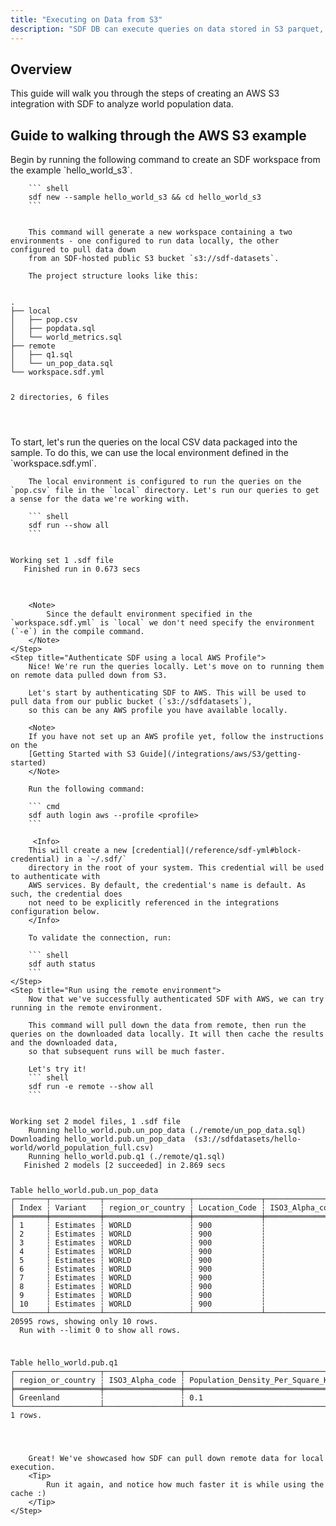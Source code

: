 ```yaml
---
title: "Executing on Data from S3"
description: "SDF DB can execute queries on data stored in S3 parquet, CSV, JSON, gzip, and more"
---
```


## Overview

This guide will walk you through the steps of creating an AWS S3 
integration with SDF to analyze world population data. 

## Guide to walking through the AWS S3 example

<Steps>
    <Step title="Create Hello World S3 Workspace from Example">
        Begin by running the following command to create an SDF workspace from the example 
        `hello_world_s3`.

        ``` shell 
        sdf new --sample hello_world_s3 && cd hello_world_s3
        ```


        This command will generate a new workspace containing a two environments - one configured to run data locally, the other configured to pull data down
        from an SDF-hosted public S3 bucket `s3://sdf-datasets`.

        The project structure looks like this:

<div className="bg-[#0F1117] dark:bg-codeblock rounded-xl dark:ring-1 dark:ring-gray-800/50 relative">
<pre style={{ fontFamily: 'monospace', backgroundColor: 'transparent' }} className='language-shell'>
<code className='language-shell'>
.
├──&nbsp;local
│  &nbsp;├──&nbsp;pop.csv
│  &nbsp;├──&nbsp;popdata.sql
│  &nbsp;└──&nbsp;world_metrics.sql
├──&nbsp;remote
│  &nbsp;├──&nbsp;q1.sql
│  &nbsp;└──&nbsp;un_pop_data.sql
└──&nbsp;workspace.sdf.yml

2&nbsp;directories,&nbsp;6&nbsp;files

</code>
</pre>
</div>
    </Step>
    <Step title="Build using local population data">
        To start, let's run the queries on the local CSV data packaged into the sample. To do this, we can use the local environment defined in the `workspace.sdf.yml`.
        
        The local environment is configured to run the queries on the `pop.csv` file in the `local` directory. Let's run our queries to get a sense for the data we're working with.

        ``` shell
        sdf run --show all
        ```

<div className="bg-[#0F1117] dark:bg-codeblock rounded-xl dark:ring-1 dark:ring-gray-800/50 relative">
<pre style={{ fontFamily: 'monospace', backgroundColor: 'transparent' }} className='language-shell'>
<code className='language-shell'>
Working&nbsp;set&nbsp;1&nbsp;.sdf&nbsp;file
&nbsp;&nbsp;&nbsp;Finished&nbsp;run&nbsp;in&nbsp;0.673&nbsp;secs

</code>
</pre>
</div>

        <Note>
            Since the default environment specified in the `workspace.sdf.yml` is `local` we don't need specify the environment (`-e`) in the compile command.
        </Note>
    </Step>
    <Step title="Authenticate SDF using a local AWS Profile">
        Nice! We're run the queries locally. Let's move on to running them on remote data pulled down from S3.

        Let's start by authenticating SDF to AWS. This will be used to pull data from our public bucket (`s3://sdfdatasets`), 
        so this can be any AWS profile you have available locally.

        <Note> 
        If you have not set up an AWS profile yet, follow the instructions on the 
        [Getting Started with S3 Guide](/integrations/aws/S3/getting-started)
        </Note>

        Run the following command:
    
        ``` cmd
        sdf auth login aws --profile <profile>
        ```

         <Info>
        This will create a new [credential](/reference/sdf-yml#block-credential) in a `~/.sdf/` 
        directory in the root of your system. This credential will be used to authenticate with 
        AWS services. By default, the credential's name is default. As such, the credential does 
        not need to be explicitly referenced in the integrations configuration below.
        </Info>

        To validate the connection, run:
        
        ``` shell
        sdf auth status
        ```
    </Step>
    <Step title="Run using the remote environment">
        Now that we've successfully authenticated SDF with AWS, we can try running in the remote environment.

        This command will pull down the data from remote, then run the queries on the downloaded data locally. It will then cache the results and the downloaded data,
        so that subsequent runs will be much faster.

        Let's try it!
        ``` shell
        sdf run -e remote --show all
        ```


<div className="bg-[#0F1117] dark:bg-codeblock rounded-xl dark:ring-1 dark:ring-gray-800/50 relative">
<pre style={{ fontFamily: 'monospace', backgroundColor: 'transparent' }} className='language-shell'>
<code className='language-shell'>
Working&nbsp;set&nbsp;2&nbsp;model&nbsp;files,&nbsp;1&nbsp;.sdf&nbsp;file
&nbsp;&nbsp;&nbsp;&nbsp;Running&nbsp;hello_world.pub.un_pop_data&nbsp;(./remote/un_pop_data.sql)
Downloading&nbsp;hello_world.pub.un_pop_data&nbsp;&nbsp;(s3://sdfdatasets/hello&#45;world/world_population_full.csv)
&nbsp;&nbsp;&nbsp;&nbsp;Running&nbsp;hello_world.pub.q1&nbsp;(./remote/q1.sql)
&nbsp;&nbsp;&nbsp;Finished&nbsp;2&nbsp;models&nbsp;[2&nbsp;succeeded]&nbsp;in&nbsp;2.869&nbsp;secs

Table&nbsp;hello_world.pub.un_pop_data
┌───────┬───────────┬───────────────────┬───────────────┬─────────────────┬───────┬──────┬──────────────────────┬──────────────────────────────────┬────────────┐
│&nbsp;Index&nbsp;┆&nbsp;Variant&nbsp;&nbsp;&nbsp;┆&nbsp;region_or_country&nbsp;┆&nbsp;Location_Code&nbsp;┆&nbsp;ISO3_Alpha_code&nbsp;┆&nbsp;Type&nbsp;&nbsp;┆&nbsp;Year&nbsp;┆&nbsp;Population_Thousands&nbsp;┆&nbsp;Population_Density_Per_Square_KM&nbsp;┆&nbsp;Median_Age&nbsp;│
╞═══════╪═══════════╪═══════════════════╪═══════════════╪═════════════════╪═══════╪══════╪══════════════════════╪══════════════════════════════════╪════════════╡
│&nbsp;1&nbsp;&nbsp;&nbsp;&nbsp;&nbsp;┆&nbsp;Estimates&nbsp;┆&nbsp;WORLD&nbsp;&nbsp;&nbsp;&nbsp;&nbsp;&nbsp;&nbsp;&nbsp;&nbsp;&nbsp;&nbsp;&nbsp;&nbsp;┆&nbsp;900&nbsp;&nbsp;&nbsp;&nbsp;&nbsp;&nbsp;&nbsp;&nbsp;&nbsp;&nbsp;&nbsp;┆&nbsp;&nbsp;&nbsp;&nbsp;&nbsp;&nbsp;&nbsp;&nbsp;&nbsp;&nbsp;&nbsp;&nbsp;&nbsp;&nbsp;&nbsp;&nbsp;&nbsp;┆&nbsp;World&nbsp;┆&nbsp;1950&nbsp;┆&nbsp;&nbsp;2&nbsp;477&nbsp;675&nbsp;&nbsp;&nbsp;&nbsp;&nbsp;&nbsp;&nbsp;&nbsp;&nbsp;&nbsp;&nbsp;┆&nbsp;19.2&nbsp;&nbsp;&nbsp;&nbsp;&nbsp;&nbsp;&nbsp;&nbsp;&nbsp;&nbsp;&nbsp;&nbsp;&nbsp;&nbsp;&nbsp;&nbsp;&nbsp;&nbsp;&nbsp;&nbsp;&nbsp;&nbsp;&nbsp;&nbsp;&nbsp;&nbsp;&nbsp;&nbsp;&nbsp;┆&nbsp;22.2&nbsp;&nbsp;&nbsp;&nbsp;&nbsp;&nbsp;&nbsp;│
│&nbsp;2&nbsp;&nbsp;&nbsp;&nbsp;&nbsp;┆&nbsp;Estimates&nbsp;┆&nbsp;WORLD&nbsp;&nbsp;&nbsp;&nbsp;&nbsp;&nbsp;&nbsp;&nbsp;&nbsp;&nbsp;&nbsp;&nbsp;&nbsp;┆&nbsp;900&nbsp;&nbsp;&nbsp;&nbsp;&nbsp;&nbsp;&nbsp;&nbsp;&nbsp;&nbsp;&nbsp;┆&nbsp;&nbsp;&nbsp;&nbsp;&nbsp;&nbsp;&nbsp;&nbsp;&nbsp;&nbsp;&nbsp;&nbsp;&nbsp;&nbsp;&nbsp;&nbsp;&nbsp;┆&nbsp;World&nbsp;┆&nbsp;1951&nbsp;┆&nbsp;&nbsp;2&nbsp;520&nbsp;970&nbsp;&nbsp;&nbsp;&nbsp;&nbsp;&nbsp;&nbsp;&nbsp;&nbsp;&nbsp;&nbsp;┆&nbsp;19.5&nbsp;&nbsp;&nbsp;&nbsp;&nbsp;&nbsp;&nbsp;&nbsp;&nbsp;&nbsp;&nbsp;&nbsp;&nbsp;&nbsp;&nbsp;&nbsp;&nbsp;&nbsp;&nbsp;&nbsp;&nbsp;&nbsp;&nbsp;&nbsp;&nbsp;&nbsp;&nbsp;&nbsp;&nbsp;┆&nbsp;22.2&nbsp;&nbsp;&nbsp;&nbsp;&nbsp;&nbsp;&nbsp;│
│&nbsp;3&nbsp;&nbsp;&nbsp;&nbsp;&nbsp;┆&nbsp;Estimates&nbsp;┆&nbsp;WORLD&nbsp;&nbsp;&nbsp;&nbsp;&nbsp;&nbsp;&nbsp;&nbsp;&nbsp;&nbsp;&nbsp;&nbsp;&nbsp;┆&nbsp;900&nbsp;&nbsp;&nbsp;&nbsp;&nbsp;&nbsp;&nbsp;&nbsp;&nbsp;&nbsp;&nbsp;┆&nbsp;&nbsp;&nbsp;&nbsp;&nbsp;&nbsp;&nbsp;&nbsp;&nbsp;&nbsp;&nbsp;&nbsp;&nbsp;&nbsp;&nbsp;&nbsp;&nbsp;┆&nbsp;World&nbsp;┆&nbsp;1952&nbsp;┆&nbsp;&nbsp;2&nbsp;565&nbsp;291&nbsp;&nbsp;&nbsp;&nbsp;&nbsp;&nbsp;&nbsp;&nbsp;&nbsp;&nbsp;&nbsp;┆&nbsp;19.9&nbsp;&nbsp;&nbsp;&nbsp;&nbsp;&nbsp;&nbsp;&nbsp;&nbsp;&nbsp;&nbsp;&nbsp;&nbsp;&nbsp;&nbsp;&nbsp;&nbsp;&nbsp;&nbsp;&nbsp;&nbsp;&nbsp;&nbsp;&nbsp;&nbsp;&nbsp;&nbsp;&nbsp;&nbsp;┆&nbsp;22.1&nbsp;&nbsp;&nbsp;&nbsp;&nbsp;&nbsp;&nbsp;│
│&nbsp;4&nbsp;&nbsp;&nbsp;&nbsp;&nbsp;┆&nbsp;Estimates&nbsp;┆&nbsp;WORLD&nbsp;&nbsp;&nbsp;&nbsp;&nbsp;&nbsp;&nbsp;&nbsp;&nbsp;&nbsp;&nbsp;&nbsp;&nbsp;┆&nbsp;900&nbsp;&nbsp;&nbsp;&nbsp;&nbsp;&nbsp;&nbsp;&nbsp;&nbsp;&nbsp;&nbsp;┆&nbsp;&nbsp;&nbsp;&nbsp;&nbsp;&nbsp;&nbsp;&nbsp;&nbsp;&nbsp;&nbsp;&nbsp;&nbsp;&nbsp;&nbsp;&nbsp;&nbsp;┆&nbsp;World&nbsp;┆&nbsp;1953&nbsp;┆&nbsp;&nbsp;2&nbsp;615&nbsp;251&nbsp;&nbsp;&nbsp;&nbsp;&nbsp;&nbsp;&nbsp;&nbsp;&nbsp;&nbsp;&nbsp;┆&nbsp;20.2&nbsp;&nbsp;&nbsp;&nbsp;&nbsp;&nbsp;&nbsp;&nbsp;&nbsp;&nbsp;&nbsp;&nbsp;&nbsp;&nbsp;&nbsp;&nbsp;&nbsp;&nbsp;&nbsp;&nbsp;&nbsp;&nbsp;&nbsp;&nbsp;&nbsp;&nbsp;&nbsp;&nbsp;&nbsp;┆&nbsp;22.0&nbsp;&nbsp;&nbsp;&nbsp;&nbsp;&nbsp;&nbsp;│
│&nbsp;5&nbsp;&nbsp;&nbsp;&nbsp;&nbsp;┆&nbsp;Estimates&nbsp;┆&nbsp;WORLD&nbsp;&nbsp;&nbsp;&nbsp;&nbsp;&nbsp;&nbsp;&nbsp;&nbsp;&nbsp;&nbsp;&nbsp;&nbsp;┆&nbsp;900&nbsp;&nbsp;&nbsp;&nbsp;&nbsp;&nbsp;&nbsp;&nbsp;&nbsp;&nbsp;&nbsp;┆&nbsp;&nbsp;&nbsp;&nbsp;&nbsp;&nbsp;&nbsp;&nbsp;&nbsp;&nbsp;&nbsp;&nbsp;&nbsp;&nbsp;&nbsp;&nbsp;&nbsp;┆&nbsp;World&nbsp;┆&nbsp;1954&nbsp;┆&nbsp;&nbsp;2&nbsp;665&nbsp;307&nbsp;&nbsp;&nbsp;&nbsp;&nbsp;&nbsp;&nbsp;&nbsp;&nbsp;&nbsp;&nbsp;┆&nbsp;20.6&nbsp;&nbsp;&nbsp;&nbsp;&nbsp;&nbsp;&nbsp;&nbsp;&nbsp;&nbsp;&nbsp;&nbsp;&nbsp;&nbsp;&nbsp;&nbsp;&nbsp;&nbsp;&nbsp;&nbsp;&nbsp;&nbsp;&nbsp;&nbsp;&nbsp;&nbsp;&nbsp;&nbsp;&nbsp;┆&nbsp;22.0&nbsp;&nbsp;&nbsp;&nbsp;&nbsp;&nbsp;&nbsp;│
│&nbsp;6&nbsp;&nbsp;&nbsp;&nbsp;&nbsp;┆&nbsp;Estimates&nbsp;┆&nbsp;WORLD&nbsp;&nbsp;&nbsp;&nbsp;&nbsp;&nbsp;&nbsp;&nbsp;&nbsp;&nbsp;&nbsp;&nbsp;&nbsp;┆&nbsp;900&nbsp;&nbsp;&nbsp;&nbsp;&nbsp;&nbsp;&nbsp;&nbsp;&nbsp;&nbsp;&nbsp;┆&nbsp;&nbsp;&nbsp;&nbsp;&nbsp;&nbsp;&nbsp;&nbsp;&nbsp;&nbsp;&nbsp;&nbsp;&nbsp;&nbsp;&nbsp;&nbsp;&nbsp;┆&nbsp;World&nbsp;┆&nbsp;1955&nbsp;┆&nbsp;&nbsp;2&nbsp;718&nbsp;652&nbsp;&nbsp;&nbsp;&nbsp;&nbsp;&nbsp;&nbsp;&nbsp;&nbsp;&nbsp;&nbsp;┆&nbsp;21.1&nbsp;&nbsp;&nbsp;&nbsp;&nbsp;&nbsp;&nbsp;&nbsp;&nbsp;&nbsp;&nbsp;&nbsp;&nbsp;&nbsp;&nbsp;&nbsp;&nbsp;&nbsp;&nbsp;&nbsp;&nbsp;&nbsp;&nbsp;&nbsp;&nbsp;&nbsp;&nbsp;&nbsp;&nbsp;┆&nbsp;21.8&nbsp;&nbsp;&nbsp;&nbsp;&nbsp;&nbsp;&nbsp;│
│&nbsp;7&nbsp;&nbsp;&nbsp;&nbsp;&nbsp;┆&nbsp;Estimates&nbsp;┆&nbsp;WORLD&nbsp;&nbsp;&nbsp;&nbsp;&nbsp;&nbsp;&nbsp;&nbsp;&nbsp;&nbsp;&nbsp;&nbsp;&nbsp;┆&nbsp;900&nbsp;&nbsp;&nbsp;&nbsp;&nbsp;&nbsp;&nbsp;&nbsp;&nbsp;&nbsp;&nbsp;┆&nbsp;&nbsp;&nbsp;&nbsp;&nbsp;&nbsp;&nbsp;&nbsp;&nbsp;&nbsp;&nbsp;&nbsp;&nbsp;&nbsp;&nbsp;&nbsp;&nbsp;┆&nbsp;World&nbsp;┆&nbsp;1956&nbsp;┆&nbsp;&nbsp;2&nbsp;773&nbsp;493&nbsp;&nbsp;&nbsp;&nbsp;&nbsp;&nbsp;&nbsp;&nbsp;&nbsp;&nbsp;&nbsp;┆&nbsp;21.5&nbsp;&nbsp;&nbsp;&nbsp;&nbsp;&nbsp;&nbsp;&nbsp;&nbsp;&nbsp;&nbsp;&nbsp;&nbsp;&nbsp;&nbsp;&nbsp;&nbsp;&nbsp;&nbsp;&nbsp;&nbsp;&nbsp;&nbsp;&nbsp;&nbsp;&nbsp;&nbsp;&nbsp;&nbsp;┆&nbsp;21.7&nbsp;&nbsp;&nbsp;&nbsp;&nbsp;&nbsp;&nbsp;│
│&nbsp;8&nbsp;&nbsp;&nbsp;&nbsp;&nbsp;┆&nbsp;Estimates&nbsp;┆&nbsp;WORLD&nbsp;&nbsp;&nbsp;&nbsp;&nbsp;&nbsp;&nbsp;&nbsp;&nbsp;&nbsp;&nbsp;&nbsp;&nbsp;┆&nbsp;900&nbsp;&nbsp;&nbsp;&nbsp;&nbsp;&nbsp;&nbsp;&nbsp;&nbsp;&nbsp;&nbsp;┆&nbsp;&nbsp;&nbsp;&nbsp;&nbsp;&nbsp;&nbsp;&nbsp;&nbsp;&nbsp;&nbsp;&nbsp;&nbsp;&nbsp;&nbsp;&nbsp;&nbsp;┆&nbsp;World&nbsp;┆&nbsp;1957&nbsp;┆&nbsp;&nbsp;2&nbsp;828&nbsp;513&nbsp;&nbsp;&nbsp;&nbsp;&nbsp;&nbsp;&nbsp;&nbsp;&nbsp;&nbsp;&nbsp;┆&nbsp;21.9&nbsp;&nbsp;&nbsp;&nbsp;&nbsp;&nbsp;&nbsp;&nbsp;&nbsp;&nbsp;&nbsp;&nbsp;&nbsp;&nbsp;&nbsp;&nbsp;&nbsp;&nbsp;&nbsp;&nbsp;&nbsp;&nbsp;&nbsp;&nbsp;&nbsp;&nbsp;&nbsp;&nbsp;&nbsp;┆&nbsp;21.6&nbsp;&nbsp;&nbsp;&nbsp;&nbsp;&nbsp;&nbsp;│
│&nbsp;9&nbsp;&nbsp;&nbsp;&nbsp;&nbsp;┆&nbsp;Estimates&nbsp;┆&nbsp;WORLD&nbsp;&nbsp;&nbsp;&nbsp;&nbsp;&nbsp;&nbsp;&nbsp;&nbsp;&nbsp;&nbsp;&nbsp;&nbsp;┆&nbsp;900&nbsp;&nbsp;&nbsp;&nbsp;&nbsp;&nbsp;&nbsp;&nbsp;&nbsp;&nbsp;&nbsp;┆&nbsp;&nbsp;&nbsp;&nbsp;&nbsp;&nbsp;&nbsp;&nbsp;&nbsp;&nbsp;&nbsp;&nbsp;&nbsp;&nbsp;&nbsp;&nbsp;&nbsp;┆&nbsp;World&nbsp;┆&nbsp;1958&nbsp;┆&nbsp;&nbsp;2&nbsp;887&nbsp;221&nbsp;&nbsp;&nbsp;&nbsp;&nbsp;&nbsp;&nbsp;&nbsp;&nbsp;&nbsp;&nbsp;┆&nbsp;22.4&nbsp;&nbsp;&nbsp;&nbsp;&nbsp;&nbsp;&nbsp;&nbsp;&nbsp;&nbsp;&nbsp;&nbsp;&nbsp;&nbsp;&nbsp;&nbsp;&nbsp;&nbsp;&nbsp;&nbsp;&nbsp;&nbsp;&nbsp;&nbsp;&nbsp;&nbsp;&nbsp;&nbsp;&nbsp;┆&nbsp;21.5&nbsp;&nbsp;&nbsp;&nbsp;&nbsp;&nbsp;&nbsp;│
│&nbsp;10&nbsp;&nbsp;&nbsp;&nbsp;┆&nbsp;Estimates&nbsp;┆&nbsp;WORLD&nbsp;&nbsp;&nbsp;&nbsp;&nbsp;&nbsp;&nbsp;&nbsp;&nbsp;&nbsp;&nbsp;&nbsp;&nbsp;┆&nbsp;900&nbsp;&nbsp;&nbsp;&nbsp;&nbsp;&nbsp;&nbsp;&nbsp;&nbsp;&nbsp;&nbsp;┆&nbsp;&nbsp;&nbsp;&nbsp;&nbsp;&nbsp;&nbsp;&nbsp;&nbsp;&nbsp;&nbsp;&nbsp;&nbsp;&nbsp;&nbsp;&nbsp;&nbsp;┆&nbsp;World&nbsp;┆&nbsp;1959&nbsp;┆&nbsp;&nbsp;2&nbsp;944&nbsp;995&nbsp;&nbsp;&nbsp;&nbsp;&nbsp;&nbsp;&nbsp;&nbsp;&nbsp;&nbsp;&nbsp;┆&nbsp;22.8&nbsp;&nbsp;&nbsp;&nbsp;&nbsp;&nbsp;&nbsp;&nbsp;&nbsp;&nbsp;&nbsp;&nbsp;&nbsp;&nbsp;&nbsp;&nbsp;&nbsp;&nbsp;&nbsp;&nbsp;&nbsp;&nbsp;&nbsp;&nbsp;&nbsp;&nbsp;&nbsp;&nbsp;&nbsp;┆&nbsp;21.5&nbsp;&nbsp;&nbsp;&nbsp;&nbsp;&nbsp;&nbsp;│
└───────┴───────────┴───────────────────┴───────────────┴─────────────────┴───────┴──────┴──────────────────────┴──────────────────────────────────┴────────────┘
20595&nbsp;rows,&nbsp;showing&nbsp;only&nbsp;10&nbsp;rows.
&nbsp;&nbsp;Run&nbsp;with&nbsp;&#45;&#45;limit&nbsp;0&nbsp;to&nbsp;show&nbsp;all&nbsp;rows.

Table&nbsp;hello_world.pub.q1
┌───────────────────┬─────────────────┬──────────────────────────────────┐
│&nbsp;region_or_country&nbsp;┆&nbsp;ISO3_Alpha_code&nbsp;┆&nbsp;Population_Density_Per_Square_KM&nbsp;│
╞═══════════════════╪═════════════════╪══════════════════════════════════╡
│&nbsp;Greenland&nbsp;&nbsp;&nbsp;&nbsp;&nbsp;&nbsp;&nbsp;&nbsp;&nbsp;┆&nbsp;&nbsp;&nbsp;&nbsp;&nbsp;&nbsp;&nbsp;&nbsp;&nbsp;&nbsp;&nbsp;&nbsp;&nbsp;&nbsp;&nbsp;&nbsp;&nbsp;┆&nbsp;0.1&nbsp;&nbsp;&nbsp;&nbsp;&nbsp;&nbsp;&nbsp;&nbsp;&nbsp;&nbsp;&nbsp;&nbsp;&nbsp;&nbsp;&nbsp;&nbsp;&nbsp;&nbsp;&nbsp;&nbsp;&nbsp;&nbsp;&nbsp;&nbsp;&nbsp;&nbsp;&nbsp;&nbsp;&nbsp;&nbsp;│
└───────────────────┴─────────────────┴──────────────────────────────────┘
1&nbsp;rows.

</code>
</pre>
</div>

        Great! We've showcased how SDF can pull down remote data for local execution.
        <Tip>
            Run it again, and notice how much faster it is while using the cache :)
        </Tip>
    </Step>
</Steps>
